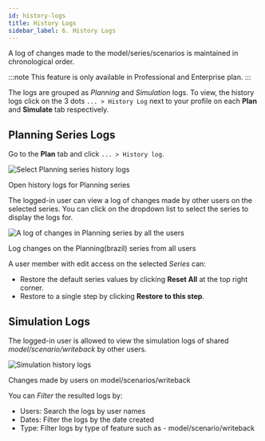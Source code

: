 ```yaml
---
id: history-logs
title: History Logs
sidebar_label: 6. History Logs
---
```



A log of changes made to the model/series/scenarios is maintained in chronological order.

:::note
This feature is only available in Professional and Enterprise plan.
:::

The logs are grouped as *Planning* and *Simulation* logs.
To view, the history logs click on the 3 dots `... > History Log` next to your profile on each **Plan** and **Simulate** tab respectively.

## Planning Series Logs

Go to the **Plan** tab and click `... > History log`.

<div class="center">
  <Zoom>
    <img alt="Select Planning series history logs" src={useBaseUrl("/doc-images/storage/features/open-series-history-logs.png")} />
  </Zoom>
  <p>Open history logs for Planning series</p>
</div>

The logged-in user can view a log of changes made by other users on the selected series.
You can click on the dropdown list to select the series to display the logs for.

<div class="center">
  <Zoom>
    <img alt="A log of changes in Planning series by all the users" src={useBaseUrl("/doc-images/storage/features/planning-history-logs.png")} />
  </Zoom>
  <p>Log changes on the Planning(brazil) series from all users</p>
</div>

A user member with edit access on the selected *Series* can:
- Restore the default series values by clicking **Reset All** at the top right corner.
- Restore to a single step by clicking **Restore to this step**.

## Simulation Logs

The logged-in user is allowed to view the simulation logs of shared *model/scenario/writeback* by other users.
  
<div class="center">
  <Zoom>
    <img alt="Simulation history logs" src={useBaseUrl("/doc-images/storage/features/simulation-scenario-history-logs.png")} />
  </Zoom>
  <p>Changes made by users on model/scenarios/writeback</p>
</div>

You can *Filter* the resulted logs by:
* Users: Search the logs by user names
* Dates: Filter the logs by the date created
* Type: Filter logs by type of feature such as - model/scenario/writeback
